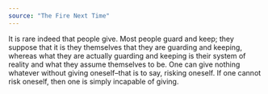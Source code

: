```yaml
---
source: "The Fire Next Time"
---
```


It is rare indeed that people give. Most people guard and keep; they suppose that it is they themselves that they are guarding and keeping, whereas what they are actually guarding and keeping is their system of reality and what they assume themselves to be. One can give nothing whatever without giving oneself–that is to say, risking oneself. If one cannot risk oneself, then one is simply incapable of giving.


